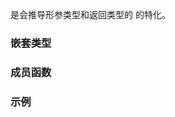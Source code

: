 {{cpp/title|bit_and&lt;void&gt;}}
{{cpp/utility/functional/navbar}}
{{ddcl|header=functional|since=c++14|
template&lt;&gt;
class bit_and&lt;void&gt;;
}}

{{c/core|std::bit_and&lt;void&gt;}} 是会推导形参类型和返回类型的 {{lc|std::bit_and}} 的特化。

===嵌套类型===
{{dsc begin}}
{{dsc hitem|嵌套类型|定义}}
{{dsc|{{tt|is_transparent}}|[[cpp/utility/functional#透明函数对象|未指定]]}}
{{dsc end}}

===成员函数===
{{dsc begin}}
{{dsc mem fun|cpp/utility/functional/bit_and_void|title=operator()|inlinemem=true|应用 {{tt|operator&amp;}} 到 {{c|lhs}} 和 {{c|rhs}}}}
{{dsc end}}

{{member|{{small|std::bit_and&lt;void&gt;::}}operator()|2=
{{ddcl|1=
template&lt; class T, class U &gt;
constexpr auto operator()( T&amp;&amp; lhs, U&amp;&amp; rhs ) const
    -&gt; decltype(std::forward&lt;T&gt;(lhs) &amp; std::forward&lt;U&gt;(rhs));
}}

返回 {{c|std::forward&lt;T&gt;(lhs) &amp; std::forward&lt;U&gt;(rhs)}} 的结果。

===参数===
{{par begin}}
{{par|lhs, rhs|要逐位与的值}}
{{par end}}

===返回值===
{{c|std::forward&lt;T&gt;(lhs) &amp; std::forward&lt;U&gt;(rhs)}}。
}}

===示例===
{{example}}

{{langlinks|en|es|ja|ru}}